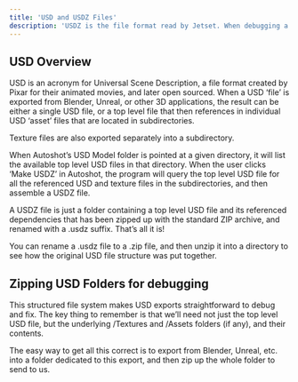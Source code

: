 ```yaml
---
title: 'USD and USDZ Files'
description: 'USDZ is the file format read by Jetset. When debugging a USDZ file, it’s important to understand a little about the structure of USD and USDZ files.'
---
```


## USD Overview

USD is an acronym for Universal Scene Description, a file format created by Pixar for their animated movies, and later open sourced. When a USD ‘file’ is exported from Blender, Unreal, or other 3D applications, the result can be either a single USD file, or a top level file that then references in individual USD ‘asset’ files that are located in subdirectories.

Texture files are also exported separately into a subdirectory.

When Autoshot’s USD Model folder is pointed at a given directory, it will list the available top level USD files in that directory. When the user clicks ‘Make USDZ’ in Autoshot, the program will query the top level USD file for all the referenced USD and texture files in the subdirectories, and then assemble a USDZ file.

A USDZ file is just a folder containing a top level USD file and its referenced dependencies that has been zipped up with the standard ZIP archive, and renamed with a .usdz suffix. That’s all it is!

You can rename a .usdz file to a .zip file, and then unzip it into a directory to see how the original USD file structure was put together.

## Zipping USD Folders for debugging

This structured file system makes USD exports straightforward to debug and fix. The key thing to remember is that we’ll need not just the top level USD file, but the underlying /Textures and /Assets folders (if any), and their contents.

The easy way to get all this correct is to export from Blender, Unreal, etc. into a folder dedicated to this export, and then zip up the whole folder to send to us.